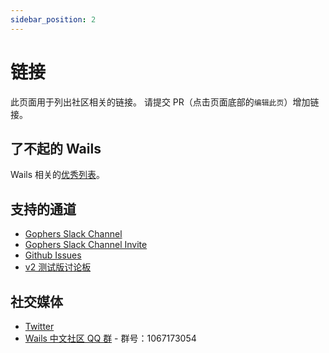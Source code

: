 ```yaml
---
sidebar_position: 2
---
```


# 链接

此页面用于列出社区相关的链接。 请提交 PR（点击页面底部的`编辑此页`）增加链接。

## 了不起的 Wails

Wails 相关的[优秀列表](https://github.com/wailsapp/awesome-wails)。

## 支持的通道

- [Gophers Slack Channel](https://gophers.slack.com/messages/CJ4P9F7MZ/)
- [Gophers Slack Channel Invite](https://invite.slack.golangbridge.org/)
- [Github Issues](https://github.com/wailsapp/wails/issues)
- [v2 测试版讨论板](https://github.com/wailsapp/wails/discussions/828)

## 社交媒体

- [Twitter](https://twitter.com/wailsapp)
- [Wails 中文社区 QQ 群](https://qm.qq.com/cgi-bin/qm/qr?k=PmIURne5hFGNd7QWzW5qd6FV-INEjNJv&jump_from=webapi) - 群号：1067173054
